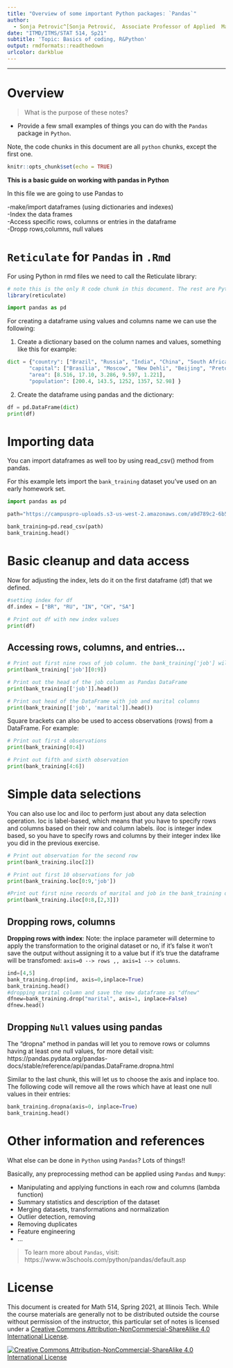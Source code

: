```yaml
---
title: "Overview of some important Python packages: `Pandas`"
author: 
  - Sonja Petrovic^[Sonja Petrović,  Associate Professor of Applied  Mathematics, College of Computing, Illinios Tech.  [Homepage](https://www.SonjaPetrovicStats.com), [Email](mailto:sonja.petrovic@iit.edu).] This set of notes is created by Amirreza Eshraghi, our teaching assistant. 
date: "ITMD/ITMS/STAT 514, Sp21"
subtitle: 'Topic: Basics of coding, R&Python'
output: rmdformats::readthedown
urlcolor: darkblue
---
```



--- 

# Overview 

> What is the purpose of these notes? 

*  Provide a few small examples of things you can do with the `Pandas` package in `Python`. 

Note, the code chunks in this document are all `python` chunks, except the first one. 


```r
knitr::opts_chunk$set(echo = TRUE)
```


**This is a basic guide on working with pandas in Python** 

In this file we are going to use Pandas to   

-make/import dataframes (using dictionaries and indexes)  
-Index the data frames   
-Access specific rows, columns or entries in the dataframe  
-Dropp rows,columns, null values  


# `Reticulate` for `Pandas` in `.Rmd`

For using Python in rmd files we need to call the Reticulate library: 
```r
# note this is the only R code chunk in this document. The rest are Python. 
library(reticulate)
```


```python
import pandas as pd
```

For creating a dataframe using values and columns name we can use the following: 

1.  Create a dictionary based on the column names and values, something like this for example:

```python
dict = {"country": ["Brazil", "Russia", "India", "China", "South Africa"],
       "capital": ["Brasilia", "Moscow", "New Dehli", "Beijing", "Pretoria"],
       "area": [8.516, 17.10, 3.286, 9.597, 1.221],
       "population": [200.4, 143.5, 1252, 1357, 52.98] }
```

2. Create the dataframe using pandas and the dictionary:

```python
df = pd.DataFrame(dict)
print(df)

```


# Importing data

You can import dataframes as well too by using read_csv() method from pandas.

For this example lets import the `bank_training` dataset you've used on an early homework set. 

```python
import pandas as pd

path="https://campuspro-uploads.s3-us-west-2.amazonaws.com/a9d789c2-6b5e-4020-a941-69984947f1ee/d2c0b7ab-df96-4891-b40f-392d348c30dc/bank_marketing_training"

bank_training=pd.read_csv(path)
bank_training.head()
```

# Basic cleanup and data access 

Now for adjusting the index, lets do it on the first dataframe (df) that we defined.

```python
#setting index for df
df.index = ["BR", "RU", "IN", "CH", "SA"]

# Print out df with new index values
print(df)
```

## Accessing rows, columns, and entries...

```python
# Print out first nine rows of job column. the bank_training['job'] will make a Pandas Series
print(bank_training['job'][0:9])

# Print out the head of the job column as Pandas DataFrame
print(bank_training[['job']].head())

# Print out head of the DataFrame with job and marital columns
print(bank_training[['job', 'marital']].head())
```

Square brackets can also be used to access observations (rows) from a DataFrame. For example:

```python

# Print out first 4 observations
print(bank_training[0:4])

# Print out fifth and sixth observation
print(bank_training[4:6])
```


# Simple data selections 

You can also use loc and iloc to perform just about any data selection operation. loc is label-based, which means that you have to specify rows and columns based on their row and column labels. iloc is integer index based, so you have to specify rows and columns by their integer index like you did in the previous exercise.


```python

# Print out observation for the second row
print(bank_training.iloc[2])

# Print out first 10 observations for job 
print(bank_training.loc[0:9,'job'])

#Print out first nine records of marital and job in the bank_training dataset
print(bank_training.iloc[0:8,[2,3]])
```

## Dropping rows, columns

**Dropping rows with index**: 
Note: the inplace parameter will determine to apply the transformation to the original dataset or no, if it's false it won't save the output without assigning it to a value but if it's true the dataframe will be transfomed: 
`axis=0 --> rows ,, axis=1 --> columns`. 


```python
ind=[4,5]
bank_training.drop(ind, axis=0,inplace=True)
bank_training.head()
#dropping marital column and save the new dataframe as "dfnew"
dfnew=bank_training.drop("marital", axis=1, inplace=False)
dfnew.head()
```

## Dropping `Null` values using pandas  

The "dropna" method in pandas will let you to remove rows or columns having at least one null values, for more detail visit: https://pandas.pydata.org/pandas-docs/stable/reference/api/pandas.DataFrame.dropna.html

Similar to the last chunk, this will let us to choose the axis and inplace too.
The following code will remove all the rows which have at least one null values in their entries: 

```python
bank_training.dropna(axis=0, inplace=True)
bank_training.head()
```

# Other information and references 

What else can be done in `Python` using `Pandas`? Lots of things!!  

Basically, any preprocessing method can be applied using `Pandas` and `Numpy`: 

- Manipulating and applying functions in each row and columns (lambda function)  
- Summary statistics and description of the dataset  
- Merging datasets, transformations and normalization  
- Outlier detection, removing  
- Removing duplicates  
- Feature engineering  
- ... 

> To learn more about `Pandas`, visit: https://www.w3schools.com/python/pandas/default.asp



# License

This document  is created for Math 514, Spring 2021, at Illinois Tech. 
While the course materials are generally not  to be distributed outside the course without permission of the instructor,  this particular set of notes is licensed under a [Creative Commons Attribution-NonCommercial-ShareAlike 4.0 International License](https://creativecommons.org/licenses/by-nc-sa/4.0/).


[![Creative Commons Attribution-NonCommercial-ShareAlike 4.0 International License][image]][hyperlink]

  [hyperlink]: https://creativecommons.org/licenses/by-nc-sa/4.0/
  [image]: https://i.creativecommons.org/l/by-nc-sa/4.0/88x31.png
    


